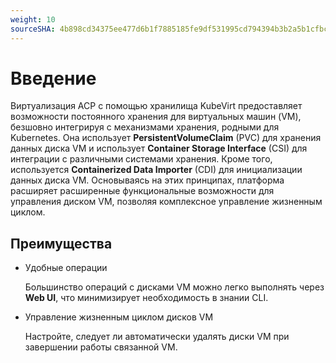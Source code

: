 ```yaml
---
weight: 10
sourceSHA: 4b898cd34375ee477d6b1f7885185fe9df531995cd794394b3b2a5b1cfbc17de
---
```


# Введение

Виртуализация ACP с помощью хранилища KubeVirt предоставляет возможности постоянного хранения для виртуальных машин (VM), безшовно интегрируя с механизмами хранения, родными для Kubernetes. Она использует **PersistentVolumeClaim** (PVC) для хранения данных диска VM и использует **Container Storage Interface** (CSI) для интеграции с различными системами хранения. Кроме того, используется **Containerized Data Importer** (CDI) для инициализации данных диска VM. Основываясь на этих принципах, платформа расширяет расширенные функциональные возможности для управления диском VM, позволяя комплексное управление жизненным циклом.

## Преимущества

- Удобные операции

  Большинство операций с дисками VM можно легко выполнять через **Web UI**, что минимизирует необходимость в знании CLI.

- Управление жизненным циклом дисков VM

  Настройте, следует ли автоматически удалять диски VM при завершении работы связанной VM.
